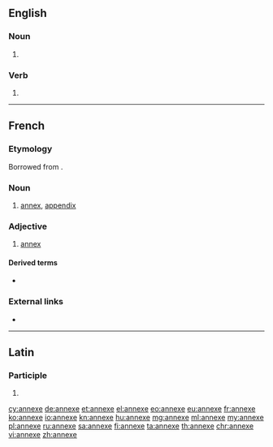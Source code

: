{{also|annexé}}
==English==

===Noun===
{{en-noun}}

# {{alternative spelling of|annex|lang=en}}

===Verb===
{{en-verb|annexes|annexing|annexed}}

# {{alternative spelling of|annex|lang=en}}

----

==French==

===Etymology===
Borrowed from {{etyl|la|fr}} {{m|la|annexus}}.

===Noun===
{{fr-noun|f}}

# [[annex]], [[appendix]]

===Adjective===
{{fr-adj}}

# [[annex]] {{qualifier|attributive}}

====Derived terms====
* {{l|fr|annexer}}

===External links===
* {{R:TLFi}}

----

==Latin==

===Participle===
{{la-part-form|annexe}}

# {{inflection of|annexus||voc|m|s|lang=la}}

[[cy:annexe]]
[[de:annexe]]
[[et:annexe]]
[[el:annexe]]
[[eo:annexe]]
[[eu:annexe]]
[[fr:annexe]]
[[ko:annexe]]
[[io:annexe]]
[[kn:annexe]]
[[hu:annexe]]
[[mg:annexe]]
[[ml:annexe]]
[[my:annexe]]
[[pl:annexe]]
[[ru:annexe]]
[[sa:annexe]]
[[fi:annexe]]
[[ta:annexe]]
[[th:annexe]]
[[chr:annexe]]
[[vi:annexe]]
[[zh:annexe]]